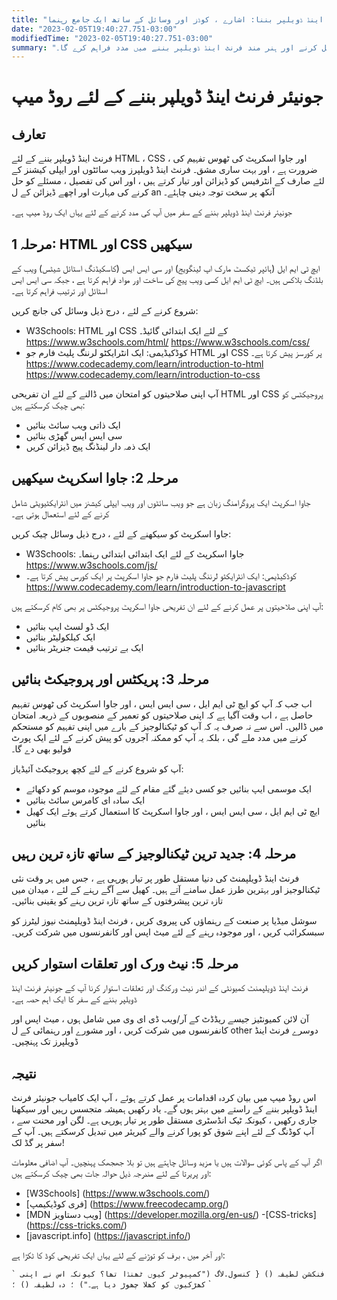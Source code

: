 ```yaml
---
title: "جونیئر فرنٹ اینڈ ڈویلپر بننا: اشارے ، کوڈز اور وسائل کے ساتھ ایک جامع رہنما"
date: "2023-02-05T19:40:27.751-03:00"
modifiedTime: "2023-02-05T19:40:27.751-03:00"
summary: "یہ مضمون جونیئر فرنٹ اینڈ ڈویلپر بننے کے لئے آپ کا حتمی رہنما ہے۔ اشارے ، وسائل اور مرحلہ وار رہنمائی کے ساتھ ، یہ جامع گائیڈ آپ کو اپنے کیریئر کے اہداف کو حاصل کرنے اور ہنر مند فرنٹ اینڈ ڈویلپر بننے میں مدد فراہم کرے گا۔"
---
```


# جونیئر فرنٹ اینڈ ڈویلپر بننے کے لئے روڈ میپ

## تعارف

فرنٹ اینڈ ڈویلپر بننے کے لئے HTML ، CSS ، اور جاوا اسکرپٹ کی ٹھوس تفہیم کی ضرورت ہے ، اور بہت ساری مشق۔ فرنٹ اینڈ ڈویلپرز ویب سائٹوں اور ایپلی کیشنز کے لئے صارف کے انٹرفیس کو ڈیزائن اور تیار کرتے ہیں ، اور اس کی تفصیل ، مسئلے کو حل کرنے کی مہارت اور اچھے ڈیزائن کے ل an آنکھ پر سخت توجہ دینی چاہئے۔

جونیئر فرنٹ اینڈ ڈویلپر بننے کے سفر میں آپ کی مدد کرنے کے لئے یہاں ایک روڈ میپ ہے۔

## مرحلہ 1: HTML اور CSS سیکھیں

ایچ ٹی ایم ایل (ہائپر ٹیکسٹ مارک اپ لینگویج) اور سی ایس ایس (کاسکیڈنگ اسٹائل شیٹس) ویب کے بلڈنگ بلاکس ہیں۔ ایچ ٹی ایم ایل کسی ویب پیج کی ساخت اور مواد فراہم کرتا ہے ، جبکہ سی ایس ایس اسٹائل اور ترتیب فراہم کرتا ہے۔

شروع کرنے کے لئے ، درج ذیل وسائل کی جانچ کریں:

- W3Schools: HTML اور CSS کے لئے ایک ابتدائی گائیڈ۔
  https://www.w3schools.com/html/
  https://www.w3schools.com/css/
- کوڈکیڈیمی: ایک انٹرایکٹو لرننگ پلیٹ فارم جو HTML اور CSS پر کورسز پیش کرتا ہے۔
  https://www.codecademy.com/learn/introduction-to-html
  https://www.codecademy.com/learn/introduction-to-css

آپ اپنی صلاحیتوں کو امتحان میں ڈالنے کے لئے ان تفریحی HTML اور CSS پروجیکٹس کو بھی چیک کرسکتے ہیں:

- ایک ذاتی ویب سائٹ بنائیں
- سی ایس ایس گھڑی بنائیں
- ایک ذمہ دار لینڈنگ پیج ڈیزائن کریں

## مرحلہ 2: جاوا اسکرپٹ سیکھیں

جاوا اسکرپٹ ایک پروگرامنگ زبان ہے جو ویب سائٹوں اور ویب ایپلی کیشنز میں انٹرایکٹیویٹی شامل کرنے کے لئے استعمال ہوتی ہے۔

جاوا اسکرپٹ کو سیکھنے کے لئے ، درج ذیل وسائل چیک کریں:

- W3Schools: جاوا اسکرپٹ کے لئے ایک ابتدائی ابتدائی رہنما۔
  https://www.w3schools.com/js/
- کوڈکیڈیمی: ایک انٹرایکٹو لرننگ پلیٹ فارم جو جاوا اسکرپٹ پر ایک کورس پیش کرتا ہے۔
  https://www.codecademy.com/learn/introduction-to-javascript

آپ اپنی صلاحیتوں پر عمل کرنے کے لئے ان تفریحی جاوا اسکرپٹ پروجیکٹس پر بھی کام کرسکتے ہیں:

- ایک ڈو لسٹ ایپ بنائیں
- ایک کیلکولیٹر بنائیں
- ایک بے ترتیب قیمت جنریٹر بنائیں

## مرحلہ 3: پریکٹس اور پروجیکٹ بنائیں
اب جب کہ آپ کو ایچ ٹی ایم ایل ، سی ایس ایس ، اور جاوا اسکرپٹ کی ٹھوس تفہیم حاصل ہے ، اب وقت آگیا ہے کہ اپنی صلاحیتوں کو تعمیر کے منصوبوں کے ذریعہ امتحان میں ڈالیں۔ اس سے نہ صرف یہ کہ آپ کو ٹیکنالوجیز کے بارے میں اپنی تفہیم کو مستحکم کرنے میں مدد ملے گی ، بلکہ یہ آپ کو ممکنہ آجروں کو پیش کرنے کے لئے ایک پورٹ فولیو بھی دے گا۔

آپ کو شروع کرنے کے لئے کچھ پروجیکٹ آئیڈیاز:

- ایک موسمی ایپ بنائیں جو کسی دیئے گئے مقام کے لئے موجودہ موسم کو دکھائے
- ایک سادہ ای کامرس سائٹ بنائیں
- ایچ ٹی ایم ایل ، سی ایس ایس ، اور جاوا اسکرپٹ کا استعمال کرتے ہوئے ایک کھیل بنائیں

## مرحلہ 4: جدید ترین ٹیکنالوجیز کے ساتھ تازہ ترین رہیں

فرنٹ اینڈ ڈویلپمنٹ کی دنیا مستقل طور پر تیار ہورہی ہے ، جس میں ہر وقت نئی ٹیکنالوجیز اور بہترین طرز عمل سامنے آتے ہیں۔ کھیل سے آگے رہنے کے لئے ، میدان میں تازہ ترین پیشرفتوں کے ساتھ تازہ ترین رہنے کو یقینی بنائیں۔

سوشل میڈیا پر صنعت کے رہنماؤں کی پیروی کریں ، فرنٹ اینڈ ڈویلپمنٹ نیوز لیٹرز کو سبسکرائب کریں ، اور موجودہ رہنے کے لئے میٹ اپس اور کانفرنسوں میں شرکت کریں۔

## مرحلہ 5: نیٹ ورک اور تعلقات استوار کریں

فرنٹ اینڈ ڈویلپمنٹ کمیونٹی کے اندر نیٹ ورکنگ اور تعلقات استوار کرنا آپ کے جونیئر فرنٹ اینڈ ڈویلپر بننے کے سفر کا ایک اہم حصہ ہے۔

آن لائن کمیونٹیز جیسے ریڈڈٹ کے آر/ویب ڈی ای وی میں شامل ہوں ، میٹ اپس اور کانفرنسوں میں شرکت کریں ، اور مشورے اور رہنمائی کے ل other دوسرے فرنٹ اینڈ ڈویلپرز تک پہنچیں۔

## نتیجہ

اس روڈ میپ میں بیان کردہ اقدامات پر عمل کرتے ہوئے ، آپ ایک کامیاب جونیئر فرنٹ اینڈ ڈویلپر بننے کے راستے میں بہتر ہوں گے۔ یاد رکھیں ہمیشہ متجسس رہیں اور سیکھنا جاری رکھیں ، کیونکہ ٹیک انڈسٹری مستقل طور پر تیار ہورہی ہے۔ لگن اور محنت سے ، آپ کوڈنگ کے لئے اپنے شوق کو پورا کرنے والے کیریئر میں تبدیل کرسکتے ہیں۔ آپ کے سفر پر گڈ لک!

اگر آپ کے پاس کوئی سوالات ہیں یا مزید وسائل چاہتے ہیں تو بلا جھجھک پہنچیں۔ آپ اضافی معلومات اور پریرتا کے لئے مندرجہ ذیل حوالہ جات بھی چیک کرسکتے ہیں:

- [W3Schools] (https://www.w3schools.com/)
- [فری کوڈیکیمپ] (https://www.freecodecamp.org/)
- [MDN ویب دستاویز] (https://developer.mozilla.org/en-us/)
-[CSS-tricks] (https://css-tricks.com/)
- [javascript.info] (https://javascript.info/)

اور آخر میں ، برف کو توڑنے کے لئے یہاں ایک تفریحی کوڈ کا ٹکڑا ہے:

`` `
فنکشن لطیفہ () {
  کنسول.لاگ ("کمپیوٹر کیوں ٹھنڈا تھا؟ کیونکہ اس نے اپنی کھڑکیوں کو کھلا چھوڑ دیا ہے۔") ؛
دہ
لطیفہ () ؛
`` `